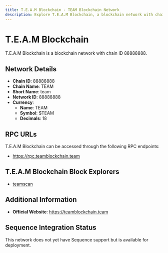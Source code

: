 ```yaml
--- 
title: T.E.A.M Blockchain - TEAM Blockchain Network
description: Explore T.E.A.M Blockchain, a blockchain network with chain ID 88888888. Learn about its native currency, TEAM, and how to interact with the network.
---
```


# T.E.A.M Blockchain

T.E.A.M Blockchain is a blockchain network with chain ID 88888888.

## Network Details

- **Chain ID**: 88888888
- **Chain Name**: TEAM
- **Short Name**: team
- **Network ID**: 88888888
- **Currency**: 
  - **Name**: TEAM
  - **Symbol**: $TEAM
  - **Decimals**: 18

## RPC URLs

T.E.A.M Blockchain can be accessed through the following RPC endpoints:

- https://rpc.teamblockchain.team

## T.E.A.M Blockchain Block Explorers

- [teamscan](https://teamblockchain.team)

## Additional Information

- **Official Website**: https://teamblockchain.team

## Sequence Integration Status

This network does not yet have Sequence support but is available for deployment.
